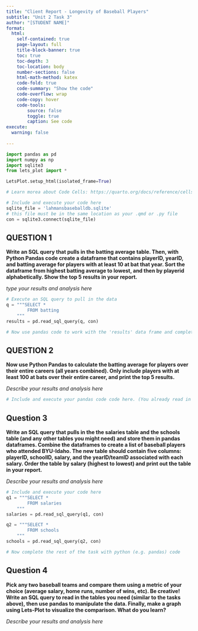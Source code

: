 ```yaml
---
title: "Client Report - Longevity of Baseball Players"
subtitle: "Unit 2 Task 3"
author: "[STUDENT NAME]"
format:
  html:
    self-contained: true
    page-layout: full
    title-block-banner: true
    toc: true
    toc-depth: 3
    toc-location: body
    number-sections: false
    html-math-method: katex
    code-fold: true
    code-summary: "Show the code"
    code-overflow: wrap
    code-copy: hover
    code-tools:
        source: false
        toggle: true
        caption: See code
execute: 
  warning: false
    
---
```


```python
import pandas as pd 
import numpy as np
import sqlite3
from lets_plot import *

LetsPlot.setup_html(isolated_frame=True)
```


```python
# Learn morea about Code Cells: https://quarto.org/docs/reference/cells/cells-jupyter.html

# Include and execute your code here
sqlite_file = 'lahmansbaseballdb.sqlite'
# this file must be in the same location as your .qmd or .py file
con = sqlite3.connect(sqlite_file)
```

## QUESTION 1

__Write an SQL query that pulls in the batting average table. Then, with Python Pandas code create a dataframe that contains playerID, yearID, and batting average for players with at least 10 at bat that year. Sort the dataframe from highest batting average to lowest, and then by playerid alphabetically. Show the top 5 results in your report.__

_type your results and analysis here_

```python
# Execute an SQL query to pull in the data
q = """SELECT *
        FROM batting
    """
results = pd.read_sql_query(q, con)
```

```python
# Now use pandas code to work with the 'results' data frame and complete the task


```

## QUESTION 2

__Now use Python Pandas to calculate the batting average for players over their entire careers (all years combined). Only include players with at least 100 at bats over their entire career, and print the top 5 results.__

_Describe your results and analysis here_

```python
# Include and execute your pandas code code here. (You already read in the batting table in Question 1)


```


## Question 3

__Write an SQL query that pulls in the the salaries table and the schools table (and any other tables you might need) and store them in pandas dataframes. Combine the dataframes to create a list of baseball players who attended BYU-Idaho. The new table should contain five columns: playerID, schoolID, salary, and the yearID/teamID associated with each salary. Order the table by salary (highest to lowest) and print out the table in your report.__

_Describe your results and analysis here_

<!-- The code chunk below can get you going, you may want to write additional code before or after it. -->

```python
# Include and execute your code here
q1 = """SELECT *
        FROM salaries
    """
salaries = pd.read_sql_query(q1, con)

q2 = """SELECT *
        FROM schools
    """
schools = pd.read_sql_query(q2, con)

# Now complete the rest of the task with python (e.g. pandas) code

```

## Question 4

__Pick any two baseball teams and compare them using a metric of your choice (average salary, home runs, number of wins, etc). Be creative! Write an SQL query to read in the tables you need (similar to the tasks above), then use pandas to manipulate the data. Finally, make a graph using Lets-Plot to visualize the comparison. What do you learn?__

_Describe your results and analysis here_


```python

```